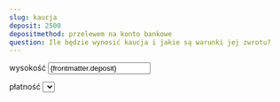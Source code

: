 ```yaml
---
slug: kaucja
deposit: 2500
depositmethod: przelewem na konto bankowe
question: Ile będzie wynosić kaucja i jakie są warunki jej zwrotu?
---
```


wysokość <input type="text" name="deposit" value={frontmatter.deposit} required step=".01" min="1" />

płatność 
<select name="depositmethod" required>
{paymentMethodEnum.map(m => <option value={m} selected={frontmatter.depositmethod === m}>{m}</option>)}
</select>
